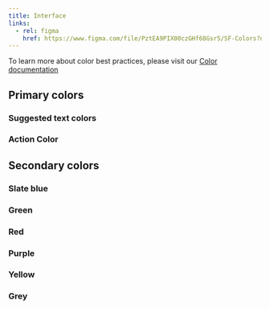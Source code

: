 ```yaml
---
title: Interface
links:
  - rel: figma
    href: https://www.figma.com/file/PztEA9PIX00czGHf68Gsr5/SF-Colors?node-id=16%3A3
---
```



To learn more about color best practices, please visit our [Color documentation](../design/color)

## Primary colors

<LibraryRow>
  <ColorSwatch value={colors.blue.dark} label="Dark blue" />
  <ColorSwatch value={colors.blue[2]} label="Blue L2" />
  <ColorSwatch value={colors.blue[1]} label="Blue L1" />
  <ColorSwatch value={colors.black} label="Black" />
  <ColorSwatch value={colors.grey.dark} label="Dark grey" />
  <ColorSwatch value={colors.white} addBorder={true} label="White" />
</LibraryRow>

### Suggested text colors

<LibraryRow>
  <ColorSwatch value={colors.slate[4]} label="Slate L4" />
  <ColorSwatch value={colors.slate[2]} label="Slate L2" />
  <ColorSwatch value={colors.white} label="White" addBorder={true} />
</LibraryRow>

### Action Color

<LibraryRow>
  <ColorSwatch label="Bright blue" value={colors.blue.bright} />
</LibraryRow>

## Secondary colors

### Slate blue

<LibraryRow>
  <ColorSwatch label="L4" value={colors.slate[4]} />
  <ColorSwatch label="L3" value={colors.slate[3]} />
  <ColorSwatch label="L2" value={colors.slate[2]} />
  <ColorSwatch label="L1" value={colors.slate[1]} />
</LibraryRow>

### Green

<LibraryRow>
  <ColorSwatch label="L4" value={colors.green[4]} />
  <ColorSwatch label="L3" value={colors.green[3]} />
  <ColorSwatch label="L2" value={colors.green[2]} />
  <ColorSwatch label="L1" value={colors.green[1]} />
</LibraryRow>

### Red

<LibraryRow>
  <ColorSwatch label="L4" value={colors.red[4]} />
  <ColorSwatch label="L3" value={colors.red[3]} />
  <ColorSwatch label="L2" value={colors.red[2]} />
  <ColorSwatch label="L1" value={colors.red[1]} />
</LibraryRow>

### Purple

<LibraryRow>
  <ColorSwatch label="L4" value={colors.purple[4]} />
  <ColorSwatch label="L3" value={colors.purple[3]} />
  <ColorSwatch label="L2" value={colors.purple[2]} />
  <ColorSwatch label="L1" value={colors.purple[1]} />
</LibraryRow>

### Yellow

<LibraryRow>
  <ColorSwatch label="L4" value={colors.yellow[4]} />
  <ColorSwatch label="L3" value={colors.yellow[3]} />
  <ColorSwatch label="L2" value={colors.yellow[2]} />
  <ColorSwatch label="L1" value={colors.yellow[1]} />
</LibraryRow>

### Grey

<LibraryRow>
  <ColorSwatch label="L4" value={colors.grey[4]} />
  <ColorSwatch label="L3" value={colors.grey[3]} />
  <ColorSwatch label="L2" value={colors.grey[2]} />
  <ColorSwatch label="L1" value={colors.grey[1]} />
</LibraryRow>
